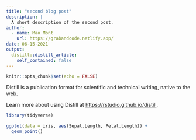 ```yaml
---
title: "second blog post"
description: |
  A short description of the second post.
author:
  - name: Mao Mont
    url: https://grabandcode.netlify.app/
date: 06-15-2021
output:
  distill::distill_article:
    self_contained: false
---
```



```r
knitr::opts_chunk$set(echo = FALSE)
```

Distill is a publication format for scientific and technical writing, native to the web.

Learn more about using Distill at <https://rstudio.github.io/distill>.


```r
library(tidyverse)

ggplot(data = iris, aes(Sepal.Length, Petal.Length)) +
  geom_point()
```

